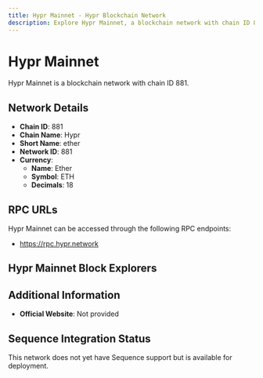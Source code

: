 ```yaml
--- 
title: Hypr Mainnet - Hypr Blockchain Network
description: Explore Hypr Mainnet, a blockchain network with chain ID 881. Learn about its native currency, Ether, and how to interact with the network.
---
```


# Hypr Mainnet

Hypr Mainnet is a blockchain network with chain ID 881.

## Network Details

- **Chain ID**: 881
- **Chain Name**: Hypr
- **Short Name**: ether
- **Network ID**: 881
- **Currency**: 
  - **Name**: Ether
  - **Symbol**: ETH
  - **Decimals**: 18

## RPC URLs

Hypr Mainnet can be accessed through the following RPC endpoints:

- https://rpc.hypr.network

## Hypr Mainnet Block Explorers



## Additional Information

- **Official Website**: Not provided

## Sequence Integration Status

This network does not yet have Sequence support but is available for deployment.
